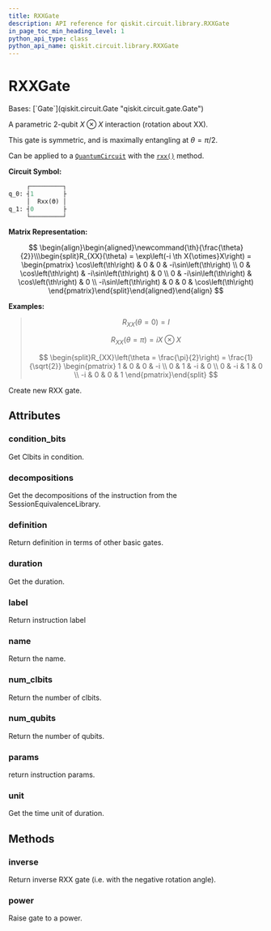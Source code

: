 ```yaml
---
title: RXXGate
description: API reference for qiskit.circuit.library.RXXGate
in_page_toc_min_heading_level: 1
python_api_type: class
python_api_name: qiskit.circuit.library.RXXGate
---
```


# RXXGate

<Class id="qiskit.circuit.library.RXXGate" github="https://github.com/qiskit/qiskit/tree/stable/0.25/qiskit/circuit/library/standard_gates/rxx.py" signature="qiskit.circuit.library.RXXGate(theta, label=None)">
  Bases: [`Gate`](qiskit.circuit.Gate "qiskit.circuit.gate.Gate")

  A parametric 2-qubit $X \otimes X$ interaction (rotation about XX).

  This gate is symmetric, and is maximally entangling at $\theta = \pi/2$.

  Can be applied to a [`QuantumCircuit`](qiskit.circuit.QuantumCircuit "qiskit.circuit.QuantumCircuit") with the [`rxx()`](qiskit.circuit.QuantumCircuit#rxx "qiskit.circuit.QuantumCircuit.rxx") method.

  **Circuit Symbol:**

  ```python
       ┌─────────┐
  q_0: ┤1        ├
       │  Rxx(ϴ) │
  q_1: ┤0        ├
       └─────────┘
  ```

  **Matrix Representation:**

  $$
   \begin{align}\begin{aligned}\newcommand{\th}{\frac{\theta}{2}}\\\begin{split}R_{XX}(\theta) = \exp\left(-i \th X{\otimes}X\right) =
      \begin{pmatrix}
          \cos\left(\th\right)   & 0           & 0           & -i\sin\left(\th\right) \\
          0           & \cos\left(\th\right)   & -i\sin\left(\th\right) & 0 \\
          0           & -i\sin\left(\th\right) & \cos\left(\th\right)   & 0 \\
          -i\sin\left(\th\right) & 0           & 0           & \cos\left(\th\right)
      \end{pmatrix}\end{split}\end{aligned}\end{align} 
  $$

  **Examples:**

  > $$
  > R_{XX}(\theta = 0) = I
  > $$
  >
  > $$
  > R_{XX}(\theta = \pi) = i X \otimes X
  > $$
  >
  > $$
  > \begin{split}R_{XX}\left(\theta = \frac{\pi}{2}\right) = \frac{1}{\sqrt{2}}
  >                         \begin{pmatrix}
  >                             1  & 0  & 0  & -i \\
  >                             0  & 1  & -i & 0 \\
  >                             0  & -i & 1  & 0 \\
  >                             -i & 0  & 0  & 1
  >                         \end{pmatrix}\end{split}
  > $$

  Create new RXX gate.

  ## Attributes

  ### condition\_bits

  <Attribute id="qiskit.circuit.library.RXXGate.condition_bits" name="condition_bits">
    Get Clbits in condition.
  </Attribute>

  ### decompositions

  <Attribute id="qiskit.circuit.library.RXXGate.decompositions" name="decompositions">
    Get the decompositions of the instruction from the SessionEquivalenceLibrary.
  </Attribute>

  ### definition

  <Attribute id="qiskit.circuit.library.RXXGate.definition" name="definition">
    Return definition in terms of other basic gates.
  </Attribute>

  ### duration

  <Attribute id="qiskit.circuit.library.RXXGate.duration" name="duration">
    Get the duration.
  </Attribute>

  ### label

  <Attribute id="qiskit.circuit.library.RXXGate.label" name="label">
    Return instruction label
  </Attribute>

  ### name

  <Attribute id="qiskit.circuit.library.RXXGate.name" name="name">
    Return the name.
  </Attribute>

  ### num\_clbits

  <Attribute id="qiskit.circuit.library.RXXGate.num_clbits" name="num_clbits">
    Return the number of clbits.
  </Attribute>

  ### num\_qubits

  <Attribute id="qiskit.circuit.library.RXXGate.num_qubits" name="num_qubits">
    Return the number of qubits.
  </Attribute>

  ### params

  <Attribute id="qiskit.circuit.library.RXXGate.params" name="params">
    return instruction params.
  </Attribute>

  ### unit

  <Attribute id="qiskit.circuit.library.RXXGate.unit" name="unit">
    Get the time unit of duration.
  </Attribute>

  ## Methods

  ### inverse

  <Function id="qiskit.circuit.library.RXXGate.inverse" name="inverse" signature="inverse()">
    Return inverse RXX gate (i.e. with the negative rotation angle).
  </Function>

  ### power

  <Function id="qiskit.circuit.library.RXXGate.power" name="power" signature="power(exponent)">
    Raise gate to a power.
  </Function>
</Class>

